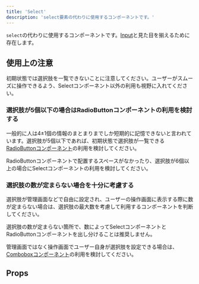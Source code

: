 ```yaml
---
title: 'Select'
description: 'select要素の代わりに使用するコンポーネントです。'
---
```


`select`の代わりに使用するコンポーネントです。[Input](/products/components/input/)と見た目を揃えるために存在します。

<ComponentStory name="Select" />

## 使用上の注意

初期状態では選択肢を一覧できないことに注意してください。ユーザーがスムーズに操作できるよう、Selectコンポーネント以外の利用も視野に入れてください。

### 選択肢が5個以下の場合はRadioButtonコンポーネントの利用を検討する

一般的に人は4±1個の情報のまとまりまでしか短期的に記憶できないと言われています。選択肢が5個以下であれば、初期状態で選択肢が一覧できる[RadioButtonコンポーネント](/products/components/radio-button/)の利用を検討してください。

RadioButtonコンポーネントで配置するスペースがなかったり、選択肢が6個以上の場合にSelectコンポーネントの利用を検討してください。

### 選択肢の数が定まらない場合を十分に考慮する

選択肢が管理画面などで自由に設定され、ユーザーの操作画面に表示する際に数が定まらない場合は、選択肢の最大数を考慮して利用するコンポーネントを判断してください。

選択肢の数が定まらない箇所で、数によってSelectコンポーネントとRadioButtonコンポーネントを出し分けることは推奨しません。

管理画面ではなく操作画面でユーザー自身が選択肢を設定できる場合は、[Comboboxコンポーネント](/products/components/combo-box/)の利用を検討してください。

## Props

<ComponentPropsTable name="Select" />



